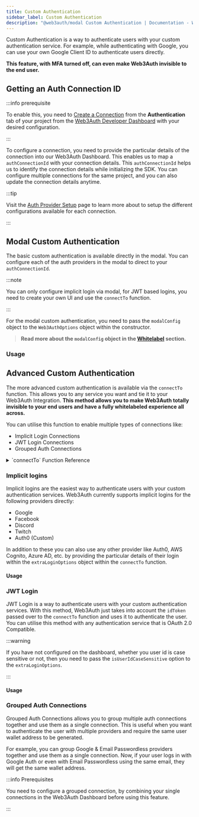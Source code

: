 ```yaml
---
title: Custom Authentication
sidebar_label: Custom Authentication
description: "@web3auth/modal Custom Authentication | Documentation - Web3Auth"
---
```



Custom Authentication is a way to authenticate users with your custom authentication service. For
example, while authenticating with Google, you can use your own Google Client ID to authenticate
users directly.

**This feature, with MFA turned off, can even make Web3Auth invisible to the end user.**

<GrowthPlanNote />

## Getting an Auth Connection ID

:::info prerequisite

To enable this, you need to [Create a Connection](/dashboard/configure-connections) from the
**Authentication** tab of your project from the
[Web3Auth Developer Dashboard](https://dashboard.web3auth.io) with your desired configuration.

:::

To configure a connection, you need to provide the particular details of the connection into our
Web3Auth Dashboard. This enables us to map a `authConnectionId` with your connection details. This
`authConnectionId` helps us to identify the connection details while initializing the SDK. You can
configure multiple connections for the same project, and you can also update the connection details
anytime.

:::tip

Visit the [Auth Provider Setup](/authentication) page to learn more about to setup the different
configurations available for each connection.

:::

## Modal Custom Authentication

The basic custom authentication is available directly in the modal. You can configure each of the
auth providers in the modal to direct to your `authConnectionId`.

:::note

You can only configure implicit login via modal, for JWT based logins, you need to create your own
UI and use the `connectTo` function.

:::

For the modal custom authentication, you need to pass the `modalConfig` object to the
`Web3AuthOptions` object within the constructor.

> **Read more about the `modalConfig` object in the [Whitelabel](./whitelabel) section.**

### Usage

<Tabs>
  <TabItem value="Single Connections">
    <SingleModalConnections />
  </TabItem>
  <TabItem value="Grouped Connections">
    <GroupedModalConnections />
  </TabItem>
</Tabs>

## Advanced Custom Authentication

The more advanced custom authentication is available via the `connectTo` function. This allows you
to any service you want and tie it to your Web3Auth Integration. **This method allows you to make
Web3Auth totally invisible to your end users and have a fully whitelabeled experience all across.**

You can utilise this function to enable multiple types of connections like:

- Implicit Login Connections
- JWT Login Connections
- Grouped Auth Connections

<details>
  <summary>`connectTo` Function Reference</summary>

```ts
connectTo<T extends WALLET_CONNECTOR_TYPE>(
  connector: T,
  params?: LoginParamMap[T]
): Promise<IProvider | null>;

export type LoginParamMap = {
    [WALLET_CONNECTORS.AUTH]: Partial<AuthLoginParams>;
    ...
};
```

#### `AuthLoginParams`

<Tabs>
  <TabItem value="Table">

| Parameter                  | Description                                                                                                                        |
| -------------------------- | ---------------------------------------------------------------------------------------------------------------------------------- |
| `loginHint?`               | Helps pass over the login hint to the auth provider. This is used especially for `email_passwordless` & `sms_passwordless` logins. |
| `idToken?`                 | Pass over the JWT ID Token directly to Web3Auth for JWT authentication.                                                            |
| `authConnection?`          | The auth provider to use for login (e.g., "google", "facebook").                                                                   |
| `authConnectionId?`        | The ID configured in your Web3Auth Dashboard for the connection.                                                                   |
| `groupedAuthConnectionId?` | The grouped auth connection ID to be used for login.                                                                               |
| `extraLoginOptions?`       | Custom OAuth options (e.g., login_hint, domain, etc.).                                                                             |

  </TabItem>

  <TabItem value="Interface">
    ```tsx
    export type AuthLoginParams = LoginParams & {
      loginHint?: string;
      idToken?: string;
  };
    export type LoginParams = {
  /**
   * Any custom state you wish to pass along. This will be returned to you post redirect.
   * Use this to store data that you want to be available to the dapp after login.
   */
  appState?: string;
  /**
   * The auth connection to be used for login.
   */
  authConnection: AUTH_CONNECTION_TYPE | CUSTOM_AUTH_CONNECTION_TYPE;
  /**
   * The auth connection id to be used for login.
   */
  authConnectionId?: string;
  /**
   * The grouped auth connection id to be used for login.
   */
  groupedAuthConnectionId?: string;
  /**
   * You can set the `mfaLevel` to customize when mfa screen should be shown to user.
   * It currently accepts 4 values:-
   * - `'default'`: Setting mfa level to `default` will present mfa screen to user on every third login.
   * - `'optional'`: Setting mfa level to `default` will present mfa screen to user on every login but user can skip it.
   * - `'mandatory'`: Setting mfa level to `mandatory` will make it mandatory for user to setup mfa after login.
   * - `'none'`: Setting mfa level to `none` will make the user skip the mfa setup screen
   *
   * Defaults to `none`
   * @defaultValue `none`
   */
  mfaLevel?: MfaLevelType;
  /**
   * This option is for internal use only in torus wallet and has no effect
   * on user's login on other dapps.
   *
   * Defaults to false
   * @defaultValue false
   * @internal
   */
  getWalletKey?: boolean;
  /**
   * extraLoginOptions can be used to pass standard oauth login options to
   * loginProvider.
   *
   * For ex: you will have to pass `login_hint` as user's email and `domain`
   * as your app domain in `extraLoginOptions` while using `email_passwordless`
   * loginProvider
   */
  extraLoginOptions?: ExtraLoginOptions;
  /**
   * Custom Logins can get a dapp share returned to them post successful login.
   * This is useful if the dapps want to use this share to allow users to login seamlessly
   * dappShare is a 24 word seed phrase
   */
  dappShare?: string;
  /**
   * This curve will be used to determine the public key encoded in the jwt token which returned in
   * `getUserInfo` function after user login.
   * You can use that public key from jwt token as a unique user identifier in your backend.
   *
   * - `'secp256k1'`: secp256k1 based pub key is added as a wallet public key in jwt token to use.
   * - `'ed25519'`: ed25519 based pub key is added as a wallet public key in jwt token to use.
   *
   * Note: This parameter won't change format of private key returned by auth. Private key returned
   * by auth is always `secp256k1`.
   *
   *
   * @defaultValue secp256k1
   */
  curve?: SUPPORTED_KEY_CURVES_TYPE;
  /**
   * Allows the dapp to set a custom redirect url for the manage mfa flow.
   *
   */
  dappUrl?: string;
};
    ```
  </TabItem>
</Tabs>

#### Auth Connection Types

```ts
export const AUTH_CONNECTION = {
  GOOGLE: "google",
  TWITTER: "twitter",
  FACEBOOK: "facebook",
  DISCORD: "discord",
  FARCASTER: "farcaster",
  APPLE: "apple",
  GITHUB: "github",
  REDDIT: "reddit",
  LINE: "line",
  KAKAO: "kakao",
  LINKEDIN: "linkedin",
  TWITCH: "twitch",
  TELEGRAM: "telegram",
  WECHAT: "wechat",
  EMAIL_PASSWORDLESS: "email_passwordless",
  SMS_PASSWORDLESS: "sms_passwordless",
  CUSTOM: "custom",
};
```

#### Advanced Options (`extraLoginOptions`)

For custom integrations (like Auth0, AWS Cognito), you can provide additional options:

<Tabs>
  <TabItem value="Table">

| Parameter               | Description                                                 |
| ----------------------- | ----------------------------------------------------------- |
| `isUserIdCaseSensitive` | Whether the user id field is case sensitive [Default: true] |
| `domain`                | Auth provider domain (e.g., "example.auth0.com")            |
| `client_id`             | Client ID from your auth provider                           |
| `scope`                 | OAuth scopes (e.g., "email profile openid")                 |
| `response_type`         | Response type for OAuth flow                                |
| `login_hint`            | Pre-fill user identifier                                    |

  </TabItem>
  <TabItem value="Interface">
    ```ts
    export type ExtraLoginOptions = Auth0ClientOptions;

    export interface Auth0ClientOptions extends BaseLoginOptions {
    /**
     * Your Auth0 account domain such as `'example.auth0.com'`,
     * `'example.eu.auth0.com'` or , `'example.mycompany.com'`
     * (when using [custom domains](https://auth0.com/docs/custom-domains))
     */
    domain?: string;
    /**
     * The Client ID found on your Application settings page
     */
    client_id?: string;
    /**
     * The field in jwt token which maps to user id
     */
    userIdField?: string;
    /**
     * Whether the user id field is case sensitive
     * @defaultValue true
     */
    isUserIdCaseSensitive?: boolean;
    id_token?: string;
    access_token?: string;
    /**
     * The route for user info endpoint. This will be padded to domain
     * @defaultValue userinfo
     * */
    user_info_route?: string;
    /**
     * The flow type for email_passwordless login
     */
    flow_type?: EMAIL_FLOW_TYPE;
    }
    ```

  </TabItem>
</Tabs>

</details>

### Implicit logins

Implicit logins are the easiest way to authenticate users with your custom authentication services.
Web3Auth currently supports implicit logins for the following providers directly:

- Google
- Facebook
- Discord
- Twitch
- Auth0 (Custom)

In addition to these you can also use any other provider like Auth0, AWS Cognito, Azure AD, etc. by
providing the particular details of their login within the `extraLoginOptions` object within the
`connectTo` function.

#### Usage

<Tabs>
  <TabItem value="Google">
    <ImplicitLoginGoogle />
  </TabItem>
  <TabItem value="Facebook">
    <ImplicitLoginFacebook />
  </TabItem>
  <TabItem value="Discord">
    <ImplicitLoginDiscord />
  </TabItem>
  <TabItem value="Twitch">
    <ImplicitLoginTwitch />
  </TabItem>
  <TabItem value="Auth0 Google">
    <ImplicitLoginAuth0Google />
  </TabItem>
  <TabItem value="Auth0 SPA">
    <ImplicitLoginAuth0Spa />
  </TabItem>
  <TabItem value="AWS Cognito">
    <ImplicitLoginAwsCognito />
  </TabItem>
</Tabs>

### JWT Login

JWT Login is a way to authenticate users with your custom authentication services. With this method,
Web3Auth just takes into account the `idToken` passed over to the `connectTo` function and uses it
to authenticate the user. You can utilise this method with any authentication service that is OAuth
2.0 Compatible.

:::warning

If you have not configured on the dashboard, whether you user id is case sensitive or not, then you
need to pass the `isUserIdCaseSensitive` option to the `extraLoginOptions`.

:::

#### Usage

<Tabs>
  <TabItem value="Google One Tap">
    <JwtLoginGoogleOneTap />
  </TabItem>
  <TabItem value="Auth0 JWT Login">
    <JwtLoginAuth0 />
  </TabItem>
  <TabItem value="Firebase JWT Login">
    <JwtLoginFirebase />
  </TabItem>
  <TabItem value="Custom JWT Login">
    <JwtLoginCustom />
  </TabItem>
</Tabs>

### Grouped Auth Connections

Grouped Auth Connections allows you to group multiple auth connections together and use them as a
single connection. This is useful when you want to authenticate the user with multiple providers and
require the same user wallet address to be generated.

For example, you can group Google & Email Passwordless providers together and use them as a single
connection. Now, if your user logs in with Google Auth or even with Email Passwordless using the
same email, they will get the same wallet address.

:::info Prerequisites

You need to configure a grouped connection, by combining your single connections in the Web3Auth
Dashboard before using this feature.

:::

<Tabs>
  <TabItem value="Google [Implicit] + Auth0 [Implicit]">
    <GroupedAuthImplicitAuth0 />
  </TabItem>
  <TabItem value="Google One Tap [JWT] + Auth0 [JWT]">
    <GroupedAuthJwtAuth0 />
  </TabItem>
  <TabItem value="Google [Implicit] + Firebase [JWT]">
    <GroupedAuthFirebase />
  </TabItem>
</Tabs>
